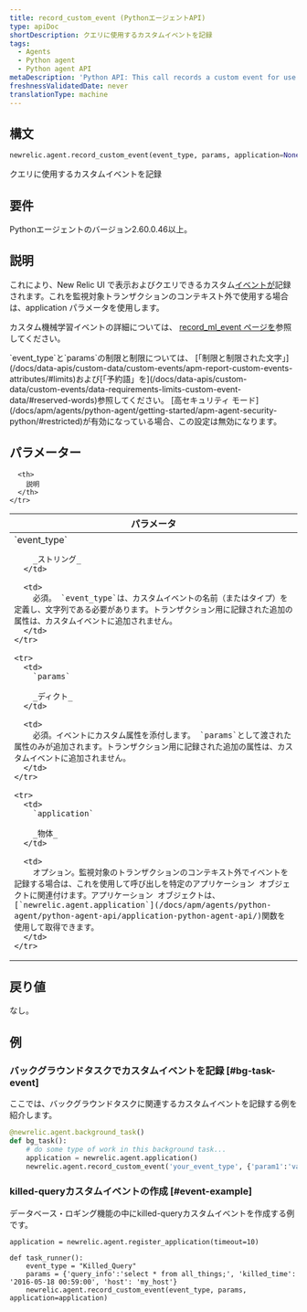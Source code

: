 ```yaml
---
title: record_custom_event (PythonエージェントAPI)
type: apiDoc
shortDescription: クエリに使用するカスタムイベントを記録
tags:
  - Agents
  - Python agent
  - Python agent API
metaDescription: 'Python API: This call records a custom event for use in querying.'
freshnessValidatedDate: never
translationType: machine
---
```


## 構文

```py
newrelic.agent.record_custom_event(event_type, params, application=None)
```

クエリに使用するカスタムイベントを記録

## 要件

Pythonエージェントのバージョン2.60.0.46以上。

## 説明

これにより、New Relic UI で表示およびクエリできるカスタム[イベントが](/docs/data-apis/understand-data/new-relic-data-types/#event-data)記録されます。これを監視対象トランザクションのコンテキスト外で使用する場合は、application パラメータを使用します。

カスタム機械学習イベントの詳細については、 [record_ml_event ページを](/docs/apm/agents/python-agent/python-agent-api/recordmlevent-python-agent-api)参照してください。

<Callout variant="important">
  `event_type`と`params`の制限と制限については、 [「制限と制限された文字」](/docs/data-apis/custom-data/custom-events/apm-report-custom-events-attributes/#limits)および[「予約語」を](/docs/data-apis/custom-data/custom-events/data-requirements-limits-custom-event-data/#reserved-words)参照してください。
</Callout>

<Callout variant="important">
  [高セキュリティ モード](/docs/apm/agents/python-agent/getting-started/apm-agent-security-python/#restricted)が有効になっている場合、この設定は無効になります。
</Callout>

## パラメーター

<table>
  <thead>
    <tr>
      <th width="25%">
        パラメータ
      </th>

      <th>
        説明
      </th>
    </tr>
  </thead>

  <tbody>
    <tr>
      <td>
        `event_type`

        _ストリング_
      </td>

      <td>
        必須。 `event_type`は、カスタムイベントの名前（またはタイプ）を定義し、文字列である必要があります。トランザクション用に記録された追加の属性は、カスタムイベントに追加されません。
      </td>
    </tr>

    <tr>
      <td>
        `params`

        _ディクト_
      </td>

      <td>
        必須。イベントにカスタム属性を添付します。 `params`として渡された属性のみが追加されます。トランザクション用に記録された追加の属性は、カスタムイベントに追加されません。
      </td>
    </tr>

    <tr>
      <td>
        `application`

        _物体_
      </td>

      <td>
        オプション。監視対象のトランザクションのコンテキスト外でイベントを記録する場合は、これを使用して呼び出しを特定のアプリケーション オブジェクトに関連付けます。アプリケーション オブジェクトは、 [`newrelic.agent.application`](/docs/apm/agents/python-agent/python-agent-api/application-python-agent-api/)関数を使用して取得できます。
      </td>
    </tr>
  </tbody>
</table>

## 戻り値

なし。

## 例

### バックグラウンドタスクでカスタムイベントを記録 [#bg-task-event]

ここでは、バックグラウンドタスクに関連するカスタムイベントを記録する例を紹介します。

```py
@newrelic.agent.background_task() 
def bg_task(): 
    # do some type of work in this background task...
    application = newrelic.agent.application()
    newrelic.agent.record_custom_event('your_event_type', {'param1':'value1'}, application)
```

### killed-queryカスタムイベントの作成 [#event-example]

データベース・ロギング機能の中にkilled-queryカスタムイベントを作成する例です。

```PY
application = newrelic.agent.register_application(timeout=10)

def task_runner(): 
    event_type = "Killed_Query" 
    params = {'query_info':'select * from all_things;', 'killed_time': '2016-05-18 00:59:00', 'host': 'my_host'} 
    newrelic.agent.record_custom_event(event_type, params, application=application)
```
